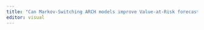 ```yaml
---
title: "Can Markov-Switching ARCH models improve Value-at-Risk forecasts compared to GARCH models?"
editor: visual
---
```

